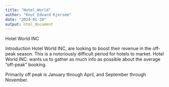 ```yaml
---
title: "Hotel_World"
author: "Knut Edvard Kjersem"
date: "2024-01-20"
output: html_document
---
```

Hotel World INC

Introduction
Hotel World INC, are looking to boost their revenue in the off-peak season. This is a notoriously difficult period for hotels to market. 
Hotel World INC. wants us to gather as much info as possible about the average “off-peak” booking.

Primarily off peak is January through April, and September through November.
